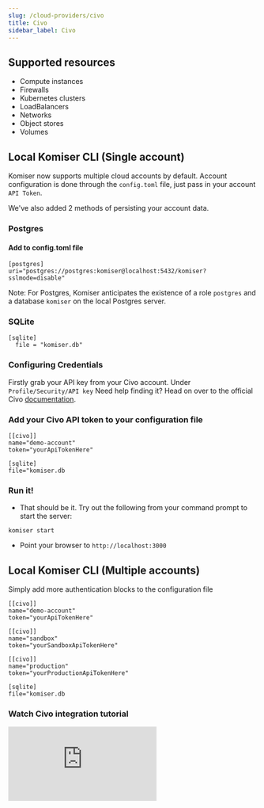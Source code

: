 ```yaml
---
slug: /cloud-providers/civo
title: Civo
sidebar_label: Civo
---
```


## Supported resources
- Compute instances
- Firewalls
- Kubernetes clusters
- LoadBalancers
- Networks
- Object stores
- Volumes

## Local Komiser CLI (Single account)

Komiser now supports multiple cloud accounts by default. Account configuration is done through the `config.toml` file, just pass in your account `API Token`.

We've also added 2 methods of persisting your account data.
### Postgres
#### Add to config.toml file
```
[postgres]
uri="postgres://postgres:komiser@localhost:5432/komiser?sslmode=disable"
```
Note: For Postgres, Komiser anticipates the existence of a role `postgres` and a database `komiser` on the local Postgres server.

### SQLite

```
[sqlite]
  file = "komiser.db"
```

### Configuring Credentials

Firstly grab your API key from your Civo account.
Under `Profile/Security/API key`
Need help finding it? Head on over to the official Civo [documentation](https://www.civo.com/docs/account/api-keys).

### Add your Civo API token to your configuration file

```
[[civo]]
name="demo-account"
token="yourApiTokenHere"

[sqlite]
file="komiser.db
```
                                        

### Run it!
* That should be it. Try out the following from your command prompt to start the server:

```
komiser start 
```

* Point your browser to `http://localhost:3000`

## Local Komiser CLI (Multiple accounts)
Simply add more authentication blocks to the configuration file

```
[[civo]]
name="demo-account"
token="yourApiTokenHere"

[[civo]]
name="sandbox"
token="yourSandboxApiTokenHere"

[[civo]]
name="production"
token="yourProductionApiTokenHere"

[sqlite]
file="komiser.db
```

### Watch Civo integration tutorial
<div style={{
    position: 'relative',
    paddingBottom: '56.25%',
    paddingTop:'30px',
    height:0,
    overflow:'hidden',
  }}>
  <iframe
    src='https://www.youtube.com/embed/NBbEpoW-kVs'
    allowFullScreen
    webkitallowfullscreen="true"
    frameBorder="0"
    style={{
      position: 'absolute',
      top:0,
      left:0,
      width:'100%',
      height:'100%',
    }}
  >
  </iframe>
</div>
